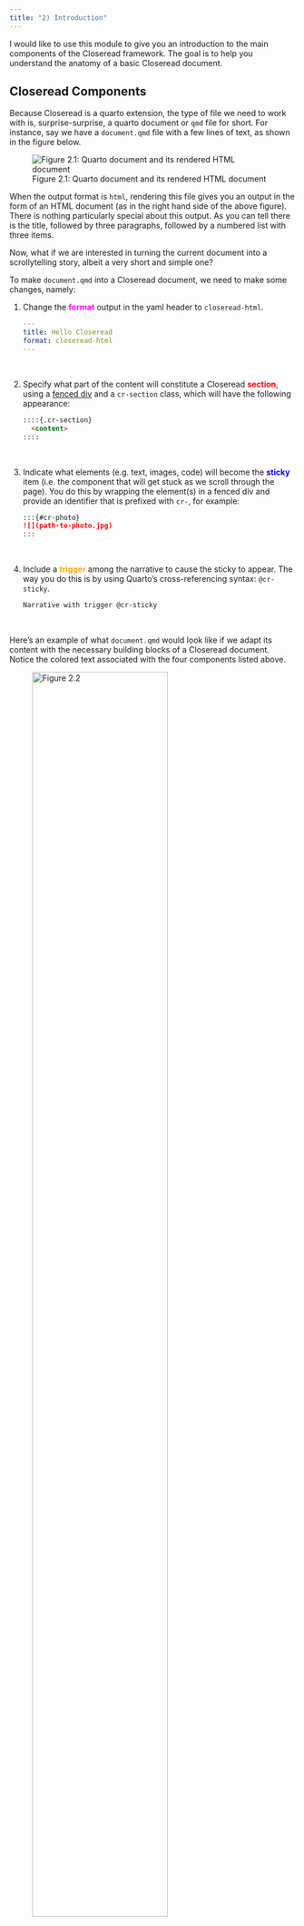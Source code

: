 ```yaml
---
title: "2) Introduction"
---
```


I would like to use this module to give you an introduction to the main 
components of the Closeread framework. The goal is to help you understand the 
anatomy of a basic Closeread document.


## Closeread Components

Because Closeread is a quarto extension, the type of file we need to work 
with is, surprise-surprise, a quarto document or `qmd` file for short.
For instance, say we have a `document.qmd` file with a few lines of text,
as shown in the figure below. 

![Figure 2.1: Quarto document and its rendered HTML document](images/html-format.svg)

When the output format is `html`, rendering this file gives you an output in 
the form of an HTML document (as in the right hand side of the above figure). 
There is nothing particularly special about this output. As you can tell there 
is the title, followed by three paragraphs, followed by a numbered list with 
three items.

Now, what if we are interested in turning the current document into a 
scrollytelling story, albeit a very short and simple one?

To make `document.qmd` into a Closeread document, we need to make some changes,
namely:

1) Change the <span style="color:magenta;">__format__</span> output in the yaml 
header to `closeread-html`.

    ```yaml
    ---
    title: Hello Closeread
    format: closeread-html
    ---
    ```

\

2) Specify what part of the content will constitute a Closeread 
<span style="color:red;">__section__</span>, using a [fenced div](https://quarto.org/docs/authoring/markdown-basics.html#sec-divs-and-spans) and a `cr-section` class, which will have the following appearance:

    ```.markdown
    ::::{.cr-section} 
      <content>
    ::::
    ```

\

3) Indicate what elements (e.g. text, images, code) will become the <span style="color:blue;">__sticky__</span> 
item (i.e. the component that will get stuck as we scroll through the page).
You do this by wrapping the element(s) in a fenced div and provide an identifier that is prefixed with `cr-`, for example:

    ```.markdown
    :::{#cr-photo}
    ![](path-to-photo.jpg)
    :::
    ```

\

4) Include a <span style="color:orange;">__trigger__</span> among the narrative to cause the sticky to appear. The way you do this is by using Quarto's cross-referencing syntax: `@cr-sticky`.

    ```.markdown
    Narrative with trigger @cr-sticky
    ```


\

Here's an example of what `document.qmd` would look like if we adapt its content
with the necessary building blocks of a Closeread document. Notice the 
colored text associated with the four components listed above.

![Figure 2.2](images/closeread-format-unlabeled.svg){width=75% fig-align="left"}

Let's disect all the main components one by one.


### YAML header format

The first thing to notice involves the yaml header. To be more precise, the 
specified `format` of the qmd document must be declared as `closeread-html`.
As you would expect, this is what allows quarto to render the qmd file as a
special type of HTML document using the Closeread scrollytelling framework.

![Figure 2.3](images/closeread-format-labeled1.svg){width=75% fig-align="left"}


### Closeread Section

The next thing to notice is the __closeread section__. Simply put, 
a __cr-section__ is what Closeread uses 
to do its magic. Think of this section as setting the boundaries for the 
content (e.g. text, code, images) that Closeread will take care of. 

![Figure 2.4](images/closeread-format-labeled2.svg){width=75% fig-align="left"}

As you can tell, a closeread section, or __cr-section__ for short, is started 
with an opening __div__, in this example `::::{.cr-section}`, and is finished 
with a closing __div__ of `::::`

By the way, when defining a section you can also use three consecutive colons 
`:::` instead of four. But because there will be other parts of a closeread
section that employ other fenced elements, I prefer using `::::` to specify
the sections.

Every section needs a name, for instance: `{.cr-section1}` or `{.cr-my-section}`
or `{.cr-introduction}`. The important thing is the use of `{ }`, the prefix 
`.cr-` and the individual (and unique) name of the section.


### Sticky Element

Inside a section you define one or more __sticky__ components, or _stickies_
in Closeread parlance. They also need to be surrounded by a fenced div of `:::`
and a label or name such as `{#cr-sticky}` or `{#cr-components}` like in our
working example.

![Figure 2.5](images/closeread-format-labeled3.svg){width=75% fig-align="left"}

A _sticky_, as the name indicates, is the element (e.g. text, code, image)
that will get __stuck__ as you scroll through the HTML document.

:::{.callout-important}
Do not confuse the syntax for naming a __cr-section__ with the syntax for naming a __sticky__. 

- This is the syntax of a section: `{.cr-section}`

- This is the syntax of a sticky: `{#cr-sticky}`
:::


### Trigger

The next major component is a __trigger__. This type of component
is part of the narrative and it is defined with the syntax `@cr-sticky`. 
In other words, a trigger refers to a sticky by pre-appending `@` to the name 
of the sticky. Note that the trigger is __not__ wrapped inside curly braces.

![Figure 2.6](images/closeread-format-labeled4.svg){width=75% fig-align="left"}

What is the role of a trigger? A trigger is what Closeread uses to decide 
what to do with a sticky. In this example, as you scroll through the HTML 
document, the sticky component will appear the moment you hit the text of the
trigger. In turn, the sticky will remain stuck until you reach the end of the 
HTML document or until another trigger calls a different sticky element.

\

To summarize, here's a figure highlighting all the components discussed so far:

![Figure 2.7](images/closeread-format-labeled5.svg){width=75% fig-align="left"}

When we render `document.qmd`, an HTML document will be created with the 
following appearance (see figure below). As you can tell, the background is
split into what it seems to be two different areas: white background at the
top and at the bottom, and gray background in the middle.

![Figure 2.8](images/closeread-output-labeled.svg)

The text that is not part of the <span style="color:red;">section</span>, 
such as the title and the first paragraph, will appear at the top in the
white background region.

The area with a gray background is actually formed of two parts which are
impossible distinguish with the naked eye. What we are able to distinguish,
though, is some text on the left, and some text on the right.

The lines of text on the left hand side are the 
<span style="color:orange;">narrative</span> elements. 
In turn, the area on the right hand side is the area for the 
<span style="color:blue;">sticky</span> components.
Recall that both the narrative and the sticky are part of the 
<span style="color:red;">section</span>.
As you scroll down the document, the moment you hit the 
<span style="color:orange;">trigger</span>, the sticky will appear on the screen.



